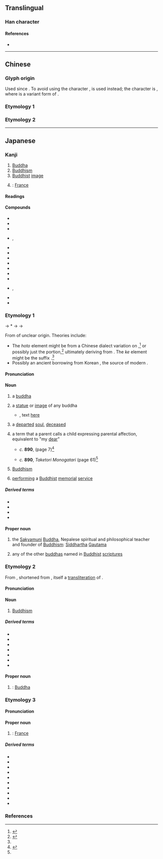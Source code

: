{{also|佛}}
{{character info/new}}
==Translingual==

===Han character===
{{Han char|rn=9|rad=人|as=02|sn=4|four=2223.0|canj=OI,XOI|ids=⿰亻厶}}

====References====
* {{Han ref|kx=0092.050|dkj=00364|dj=0195.030|hdz=10110.050|uh=4ECF|ud=20175}}

----

==Chinese==
===Glyph origin===
Used since {{w|Northern and Southern dynasties}}. To avoid using the character {{lang|zh|佛}}, {{zh-l|某|someone}} is used instead; the character is {{Han compound|亻|厶|ls=ic|nocap=1}}, where {{lang|zh|厶}} is a variant form of {{lang|zh|某}}.
===Etymology 1===
{{zh-see|佛|a}}

===Etymology 2===
{{zh-see|似|v}}

----

==Japanese==
{{ja-kanji forms|仏|佛}}

===Kanji===
{{ja-kanji|grade=5|rs=人02|kyu=佛}}

# [[Buddha]]
# [[Buddhism]]
# [[Buddhist]] [[image]]
# {{short for|lang=ja|仏蘭西|tr=Furansu|nodot=1|sort=ふつ}}: [[France]]

====Readings====
{{ja-readings
|goon=ぶつ, ぶち
|kanon=ふつ
|kun=ほとけ-
|nanori=さとる
}}

====Compounds====
{{der-top|Compounds}}
* {{ja-r|仏教|^ぶっきょう|[[Buddhism]]}}
* {{ja-r|仏心|ぶっしん}}
* {{ja-r|仏像|ぶつぞう|Buddhist [[image]]}}
* {{ja-r|仏%陀|^ぶつ%だ}}, {{ja-r|仏%陀|^ブッ%ダ|[[Buddha]]}}
* {{ja-r|仏典|ぶってん|[[Buddhist]] [[scriptures]], [[sutra]]s}}
* {{ja-r|仏法|ぶっぽう}}
* {{ja-r|活仏|かつぶつ}}
* {{ja-r|成%仏|じょう%ぶつ}}
* {{ja-r|石仏|せきぶつ|[[stone]] Buddhist image}}
* {{ja-r|大仏|だいぶつ|[[large]] [[statue]] of Buddha}}
* {{ja-r|念仏|ねんぶつ|Buddhist [[prayer]]}}
* {{ja-r|廃仏 毀%釈|^はいぶつ ^き%しゃく|rom=-}}, {{ja-r|排仏 棄%釈|^はいぶつ ^き%しゃく|anti-Buddhist movement at the beginning of the Meiji era}}
* {{ja-r|秘%仏|ひ%ぶつ}}
* {{ja-r|仏掌%薯|ツクネ%イモ}}
{{der-bottom}}

===Etymology 1===
{{ja-kanjitab|yomi=k|ほとけ}}
{{IPAfont|*⟨poto<sub>2</sub>ke<sub>2</sub>⟩}} → *{{IPAchar|/pətəkəɨ/}} → {{IPAchar|/fotoke/}} → {{IPAchar|/hotoke/}}

From {{inh|ja|ojp|sort=ほとけ|-}} of unclear origin. Theories include:
* The ''hoto'' element might be from a Chinese dialect variation on {{bor|ja|ltc|-}} {{ltc-l|佛陀}},<ref name="DJR">{{R:Daijirin}}</ref> or possibly just the {{ltc-l|佛}} portion,<ref name="DJS">{{R:Daijisen}}</ref> ultimately deriving from {{der|ja|sa|बुद्ध}}. The ''ke'' element might be the suffix {{m|ja|気|tr=ke||[[spirit]]}}.<ref name="DJR"/>
* Possibly an ancient borrowing from Korean {{m|oko|부텨|tr=pwuthye}}, the source of modern {{cog|ko|^부처}}.

====Pronunciation====
{{ja-pron|yomi=k|ほとけ|acc=0|acc_ref=DJR|acc2=3|acc2_ref=DJR}}

====Noun====
{{ja-noun|kyu=佛|ほとけ}}

# {{lb|ja|sort=ほとけ|Buddhism}} a [[buddha]] {{gl|[[enlightened]] or [[awakened]] [[sentient]] being}}
# {{lb|ja|Buddhism}} a [[statue]] or [[image]] of any buddha
#* {{RQ:Manyoshu|16|3841}}, text [http://jti.lib.virginia.edu/japanese/manyoshu/Man16Yo.html#3841 here]
#*: {{ja-usex|sort=ほとけ|m='''佛'''造 真%朱%不足%者 水%渟 池%田乃阿曽我 鼻%上%乎穿礼|m_kana='''ほとけ'''つくる ま%そほ%たらず%は みづ%たまる いけ%だのあそが はなの%うへ%をほれ|'''仏'''造る[[真赭|ま朱]]%足らずは[[水溜まる|水%溜まる]]池%田の[[朝臣]]が鼻の上を掘れ|'''ほとけ''' つくる ま-そほ% たらずは みづ% たまる いけ%だ の あそ が はな の うへ を ほれ|rom='''hotoke''' tsukuru ma-sō tarazu wa mizu tamaru Ikeda no Aso ga hana no ue o hore}}
# a [[departed]] [[soul]], [[deceased]]
# {{lb|ja|sort=ほとけ|colloquial}} a term that a parent calls a child expressing parental affection, equivalent to "my [[dear]]"
#* ''c.'' '''890''', ''{{w|Taketori Monogatari}}'' (page 7)<ref name="TTM">{{cite-book|last=Horiuchi|first=Hideaki|coauthors=Ken Akiyama|title={{w|Taketori Monogatari}}, {{w|Ise Monogatari}}|publisher={{w|Iwanami Shoten Publishing|Iwanami Shoten}}|year=1997|location=Tōkyō|isbn=4-00-240017-4}}</ref>
#*: {{ja-usex
|我%子の'''佛'''、變化の人%と申しながら、こゝら大さまで養ひ奉る志%疎かならず。
|^わが% こ の '''ほとけ'''、へんげ の ひと% と まうしながら、こゝら おほき さま で やしなひたてまつる こころざし% をろか ならず。|rom=Waga ko no '''hotoke''', henge no hito to mōshinagara, kokora ōkisama de yashinai-tatematsuru kokorozashi oroka narazu.|My '''dear''' child, when you are talking about someone who is a manifestation [of a supernatural entity], it would not be dumb to try to bring them up in this grand fashion.}}
#* ''c.'' '''890''', ''Taketori Monogatari'' (page 61)<ref name="TTM"/> 
#*: {{ja-usex|あが'''仏'''、何事%思ひたまふぞ。|あ が '''ほとけ'''、なにごと% おもひたまふ ぞ。|rom=A ga '''hotoke''', nanigoto omoitamau zo.|My '''dear''', what on earth are you thinking about?}}
# {{lb|ja|religion}} [[Buddhism]]
#: {{syn|ja|仏法|tr=Buppō}}
# {{lb|ja|Buddhism}} [[perform]]ing a [[Buddhist]] [[memorial]] [[service]]

=====Derived terms=====
{{der-top}}
* {{ja-r|仏%様|ほとけ%-さま|buddha, deceased person}}
* {{ja-r|仏%心|ほとけ%-ごころ}}
* {{ja-r|石%仏|いし%ぼとけ}}
* {{ja-r|喉%仏|のど%ぼとけ}}
{{der-bottom}}

====Proper noun====
{{ja-pos|proper|kyu=佛|ほとけ}}

# {{lb|ja|Buddhism}} the [[Sakyamuni]] [[Buddha]], Nepalese spiritual and philosophical teacher and founder of [[Buddhism]]: [[Siddhartha]] [[Gautama]]
#: {{syn|ja|釈迦如来|tr=Shaka-nyorai|釈迦牟尼|tr2=Shakamuni}}
# {{lb|ja|Buddhism}} any of the other [[buddha]]s named in [[Buddhist]] [[scripture]]s

===Etymology 2===
{{ja-kanjitab|yomi=goon|ぶつ}}

From {{bor|ja|ltc|sort=ふつ'|-}} {{ltc-l|佛}}, shortened from {{ltc-l|佛陀}}, itself a [[transliteration]] of {{der|ja|sa|sort=ふつ'|बुद्ध}}.

====Pronunciation====
{{ja-pron|yomi=goon|ぶつ|acc=1}}

====Noun====
{{ja-noun|kyu=佛|ぶつ}}

# {{lb|ja|sort=ふつ'|religion}} [[Buddhism]]
#: {{ja-usex|sort=ふつ'|[[儒]]、'''仏'''、[[道]]|^じゅ、'''^ぶつ'''、^どう|[[Confucianism]], '''Buddhism''', [[Taoism]]}}

=====Derived terms=====
{{der-top}}
* {{ja-r|仏式|ぶっしき}}
* {{ja-r|仏書|ぶっしょ}}
* {{ja-r|仏壇|ぶつだん|[[household]] Buddhist [[altar]]}}
* {{ja-r|仏殿|ぶつでん}}
* {{ja-r|儒%仏|^じゅ%ぶつ}}
* {{ja-r|神仏|^しんぶつ}}
* {{ja-r|廃仏|はいぶつ}}
{{der-bottom}}

====Proper noun====
{{ja-pos|proper|kyu=佛|ぶつ}}

# {{short for|lang=ja|sort=ふつ'|仏陀|tr=Butsuda, Budda|nodot=1}}: [[Buddha]]

===Etymology 3===
{{ja-kanjitab|yomi=kanon|ふつ}}

====Pronunciation====
{{ja-pron|yomi=kanon|ふつ|acc=1|acc_ref=DJR}}

====Proper noun====
{{ja-pos|proper|kyu=佛|ふつ}}

# {{abbreviation of|lang=ja|sort=ふつ|仏蘭西|tr=Furansu|nodot=1}}: [[France]]
#: {{ja-usex|札幌%日'''仏'''協会|^さっぽろ% ^にち-'''^ふつ''' ^きょうかい|The Sapporo Japan-'''France''' Society}}

=====Derived terms=====
{{der-top}}
* {{ja-r|仏%印|ふつ%いん|French Indochina}}
* {{ja-r|仏%語|ふつ%ご|French language}}
* {{ja-r|仏%書|ふっ%しょ}}
* {{ja-r|仏%文|ふつ%ぶん|French literature}}
* {{ja-r|仏%法|ふつ%ほう}}
* {{ja-r|仏%領|ふつ%りょう}}
* {{ja-r|仏%和|^ふつ%-^わ}}
* {{ja-r|英%仏|^えい%-^ふつ}}
* {{ja-r|渡%仏|と%ふつ}}
* {{ja-r|日%仏|^にち%-^ふつ|Japan and France}}
{{der-bottom}}

===References===
<references/>